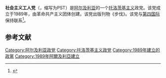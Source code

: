 '''社会主义工人党'''（{{lang-fr|Parti Socialiste des Travailleurs}}，缩写为PST）是[[阿尔及利亚|阿尔及利亚]]的一个[[托洛茨基主义|托洛茨基主义]]政党。该党成立于1989年，由革命共产主义团体创建。该党出版刊物《步伐》。该党与[[第四国际|第四国际]]保持联系<ref>{{Cite web |url=https://fourth.international/afrique/5 |title=Parti socialiste des travailleurs |access-date=2021-03-03 |archive-date=2020-11-24 |archive-url=https://web.archive.org/web/20201124060615/https://fourth.international/afrique/5 |dead-url=no }}</ref>。

== 参考文献 ==
{{reflist}}

[[Category:阿尔及利亚政党|Category:阿尔及利亚政党]]
[[Category:托洛茨基主义政党|Category:托洛茨基主义政党]]
[[Category:1989年建立的政黨|Category:1989年建立的政黨]]
[[Category:1989年阿爾及利亞建立|Category:1989年阿爾及利亞建立]]